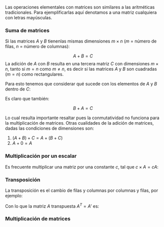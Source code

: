 Las operaciones elementales con matrices son similares a las aritméticas tradicionales. Para ejemplificarlas aquí denotamos a una matriz cualquiera con letras mayúsculas.

### Suma de matrices

Si las matrices $A$ y $B$ tienenlas mismas dimensiones $m \times n$ ($m$ = número de filas, $n$ = número de columnas):

$$A + B = C$$
La adición de $A$ con $B$ resulta en una tercera matriz $C$ con dimensiones $m \times n$, tanto si $m = n$ como $m \neq n$, es decir si las matrices $A$ y $B$ son cuadradas ($m = n$) como rectangulares.

Para esto tenemos que considerar qué sucede con los elementos de $A$ y $B$ dentro de $C$:

\begin{equation}
A = \left[ 
\begin{array}{ccc}
a_{1, 2} & \dots & a_{1, n} \\
\vdots   & \ddots & \vdots \\
a_{n, 1} & \dots & a_{n, n}
\end{array} \right]
\end{equation}

\begin{equation}
B = \left[ 
\begin{array}{ccc}
b_{1, 2} & \dots & b_{1, n} \\
\vdots   & \ddots& \vdots \\
b_{n, 1} & \dots & b_{n, n}
\end{array} \right]
\end{equation}

\begin{equation}
C = \left[ 
\begin{array}{ccc}
a_{1, 2} + b_{1, 2} & \dots & a_{1, n} + b_{1, n} \\
\vdots   & \ddots & \vdots \\
a_{n, 1} + b_{n, 1} & \dots & a_{n, n} + b_{n, n}
\end{array} \right]
\end{equation}

Es claro que también:

$$B+A = C$$

Lo cual resulta importante resaltar pues la conmutatividad no funciona para la multiplicación de matrices. Otras cualidades de la adición de matrices, dadas las condiciones de dimensiones son:

1. $(A+B)+C=A+(B+C)$
2. $A + 0 = A$

### Multiplicación por un escalar

Es frecuente multiplicar una matriz por una constante $c$, tal que $c \times A = cA$:

\begin{equation}
c \times A = \left[ 
\begin{array}{ccc}
c  \cdot  a_{1, 2} & \dots & c \cdot a_{1, n} \\
\vdots   & \ddots & \vdots \\
c \cdot  a_{n, 1} & \dots & c  \cdot  a_{n, n}
\end{array} \right]
\end{equation}

### Transposición

La transposición es el cambio de filas y columnas por columnas y filas, por ejemplo:

\begin{equation}
A = \left[ 
\begin{array}{rrr}
1 & 2 & 3 \\
4 & 5 & 6
\end{array}
\right]
\end{equation}

Con lo que la matriz $A$ transpuesta $A^T = A'$ es:

\begin{equation}
A' = \left[
\begin{array}
1 & 4 \\
2 & 5 \\
3 & 6
\end{array}
\right]
\end{equation}

### Multiplicación de matrices